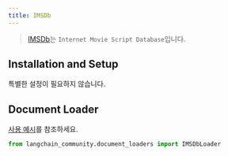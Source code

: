 ```yaml
---
title: IMSDb
---
```


>[IMSDb](https://imsdb.com/)는 `Internet Movie Script Database`입니다.
>
## Installation and Setup

특별한 설정이 필요하지 않습니다.

## Document Loader

[사용 예시](/oss/integrations/document_loaders/imsdb)를 참조하세요.


```python
from langchain_community.document_loaders import IMSDbLoader
```